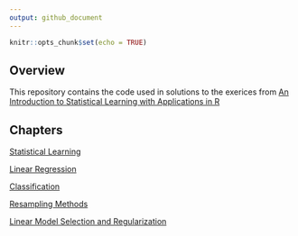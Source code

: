 ```yaml
---
output: github_document
---
```


<!-- README.md is generated from README.Rmd. Please edit that file -->

```r
knitr::opts_chunk$set(echo = TRUE)
```

## Overview

This repository contains the code used in solutions to the exerices from [An Introduction to Statistical Learning with Applications in R](http://www-bcf.usc.edu/~gareth/ISL/)

## Chapters

[Statistical Learning](https://github.com/johnson-shuffle/solutions/tree/master/isl/ch02)

[Linear Regression](https://github.com/johnson-shuffle/solutions/tree/master/isl/ch03)

[Classification](https://github.com/johnson-shuffle/solutions/tree/master/isl/ch04)

[Resampling Methods](https://github.com/johnson-shuffle/solutions/tree/master/isl/ch05)

[Linear Model Selection and Regularization](https://github.com/johnson-shuffle/solutions/tree/master/isl/ch06)
